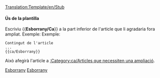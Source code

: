 <noinclude>[[Translation:Template/en/Stub]]</noinclude>{{ca/Metacaixa d'avís| tipus  = informació
| imatge = en/StubIcon.png
| text   = <strong>Stub</strong><br>Aques article és un esborrany. Vostè pot col·laborar [{{fullurl:{{NAMESPACE}}:{{PAGENAME}}|action=edit}} ampliant-lo].
}}<includeonly>{{{1|[[Category:ca/Articles que necessiten una ampliació]]}}}</includeonly><noinclude>

====Ús de la plantilla====
Escriviu <nowiki>{{</nowiki>'''Esborrany/Ca'''<nowiki>}}</nowiki> a la part inferior de l'article que li agradaria fora ampliat. Exemple:
Exemple:
<pre>
Contingut de l'article
...
{{ca/Esborrany}}
</pre>
Això afegirà l'article a [[:Category:ca/Articles que necessiten una ampliació]].

[[Category:en/Plantilles|Esborrany]][[Category:en/Caixes de missatges|Esborrany]]</noinclude>
